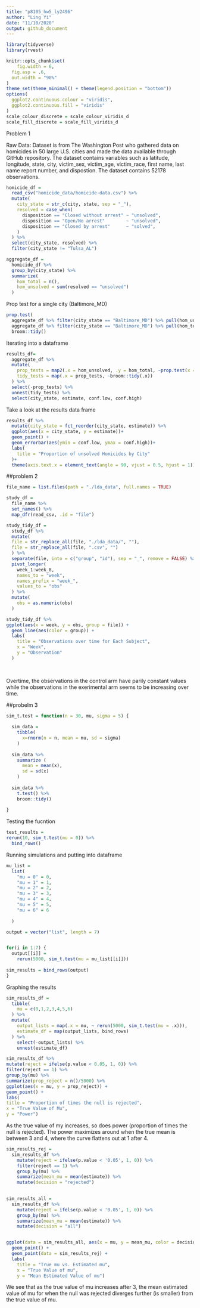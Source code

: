 ```yaml
---
title: "p8105_hw5_ly2496"
author: "Ling Yi"
date: "11/10/2020"
output: github_document
---
```


```r
library(tidyverse)
library(rvest)

knitr::opts_chunk$set(
	fig.width = 6, 
  fig.asp = .6,
  out.width = "90%"
)
theme_set(theme_minimal() + theme(legend.position = "bottom"))
options(
  ggplot2.continuous.colour = "viridis",
  ggplot2.continuous.fill = "viridis"
)
scale_colour_discrete = scale_colour_viridis_d
scale_fill_discrete = scale_fill_viridis_d
```
Problem 1

Raw Data: Dataset is from The Washington Post who gathered data on homicides in 50 large U.S. cities and made the data available through  GitHub repository. The dataset contains variables such as latitude, longitude, state, city, victim_sex, victim_age, victim_race, first name, last name report number, and dispostion. The dataset contains 52178 observations. 


```r
homicide_df = 
  read_csv("homicide_data/homicide-data.csv") %>% 
  mutate(
    city_state = str_c(city, state, sep = "_"),
    resolved = case_when(
      disposition == "Closed without arrest" ~ "unsolved", 
      disposition == "Open/No arrest"        ~ "unsolved", 
      disposition == "Closed by arrest"      ~ "solved",
    )
  ) %>% 
  select(city_state, resolved) %>% 
  filter(city_state != "Tulsa_AL")
```


```r
aggregate_df = 
  homicide_df %>% 
  group_by(city_state) %>% 
  summarize(
    hom_total = n(),
    hom_unsolved = sum(resolved == "unsolved")
  )
```

Prop test for a single city (Baltimore_MD)

```r
prop.test(
  aggregate_df %>% filter(city_state == "Baltimore_MD") %>% pull(hom_unsolved),      
  aggregate_df %>% filter(city_state == "Baltimore_MD") %>% pull(hom_total)) %>%
  broom::tidy()
```

Iterating into a dataframe

```r
results_df=
  aggregate_df %>% 
  mutate(
    prop_tests = map2(.x = hom_unsolved, .y = hom_total, ~prop.test(x = .x, n = .y)),
    tidy_tests = map(.x = prop_tests, ~broom::tidy(.x))
  ) %>% 
  select(-prop_tests) %>% 
  unnest(tidy_tests) %>% 
  select(city_state, estimate, conf.low, conf.high)
```


Take a look at the results data frame

```r
results_df %>% 
  mutate(city_state = fct_reorder(city_state, estimate)) %>% 
  ggplot(aes(x = city_state, y = estimate))+
  geom_point() +
  geom_errorbar(aes(ymin = conf.low, ymax = conf.high))+
  labs(
    title = "Proportion of unsolved Homicides by City"
  )+
  theme(axis.text.x = element_text(angle = 90, vjust = 0.5, hjust = 1))
```

##problem 2


```r

file_name = list.files(path = "./lda_data", full.names = TRUE)

study_df = 
  file_name %>% 
  set_names() %>% 
  map_dfr(read_csv, .id = "file")

study_tidy_df =
  study_df %>% 
  mutate(
  file = str_replace_all(file, "./lda_data/", ""),
  file = str_replace_all(file, ".csv", "")
  ) %>% 
  separate(file, into = c("group", "id"), sep = "_", remove = FALSE) %>% 
  pivot_longer(
    week_1:week_8,
    names_to = "week",
    names_prefix = "week_", 
    values_to = "obs"
  ) %>% 
  mutate(
    obs = as.numeric(obs)
  )

study_tidy_df %>% 
ggplot(aes(x = week, y = obs, group = file)) + 
  geom_line(aes(color = group)) +
  labs(
    title = "Observations over time for Each Subject",
    x = "Week",
    y = "Observation"
  )           
        
  
```
Overtime, the observations in the control arm have parily constant values while the observations in the exerimental arm seems to be increasing over time. 


##probelm 3



```r

sim_t.test = function(n = 30, mu, sigma = 5) {
  
  sim_data = 
    tibble(
      x=rnorm(n = n, mean = mu, sd = sigma)
    )
  
  sim_data %>% 
    summarize (
      mean = mean(x),
      sd = sd(x)
    )
  
  sim_data %>% 
    t.test() %>% 
    broom::tidy()
  
}
```

Testing the fucntion


```r
test_results = 
rerun(10, sim_t.test(mu = 0)) %>% 
  bind_rows()
```


Running simulations and putting into dataframe


```r
mu_list = 
  list(
    "mu = 0" = 0,
    "mu = 1" = 1,
    "mu = 2" = 2,
    "mu = 3" = 3,
    "mu = 4" = 4,
    "mu = 5" = 5,
    "mu = 6" = 6
    
  )

output = vector("list", length = 7)


for(i in 1:7) {
  output[[i]] = 
    rerun(5000, sim_t.test(mu = mu_list[[i]]))
    
sim_results = bind_rows(output)
}
```

Graphing the results

```r
sim_results_df = 
  tibble(
    mu = c(0,1,2,3,4,5,6)
  ) %>% 
  mutate(
    output_lists = map(.x = mu, ~ rerun(5000, sim_t.test(mu = .x))),
    estimate_df = map(output_lists, bind_rows)
  ) %>% 
    select(-output_lists) %>% 
    unnest(estimate_df)
```

```r
sim_results_df %>%
mutate(reject = ifelse(p.value < 0.05, 1, 0)) %>%
filter(reject == 1) %>% 
group_by(mu) %>%
summarize(prop_reject = n()/5000) %>% 
ggplot(aes(x = mu, y = prop_reject)) +
geom_point() +
labs(
title = "Proportion of times the null is rejected",
x = "True Value of Mu",
y = "Power")

```
As the true value of my increases, so does power (proportion of times the null is rejected). The power maximizes around when the true mean is between 3 and 4, where the curve flattens out at 1 after 4. 

```r
sim_results_rej = 
  sim_results_df %>%
    mutate(reject = ifelse(p.value < '0.05', 1, 0)) %>%
    filter(reject == 1) %>% 
    group_by(mu) %>%
    summarize(mean_mu = mean(estimate)) %>%
    mutate(decision = "rejected")
  

sim_results_all = 
  sim_results_df %>% 
    mutate(reject = ifelse(p.value < '0.05', 1, 0)) %>% 
    group_by(mu) %>% 
    summarize(mean_mu = mean(estimate)) %>% 
    mutate(decision = "all")


ggplot(data = sim_results_all, aes(x = mu, y = mean_mu, color = decision)) + 
  geom_point() + 
  geom_point(data = sim_results_rej) +
  labs(
    title = "True mu vs. Estimated mu",
    x = "True Value of mu",
    y = "Mean Estimated Value of mu")

```
We see that as the true value of mu increases after 3, the mean estimated value of mu for when the null was rejected diverges further (is smaller) from the true value of mu. 
